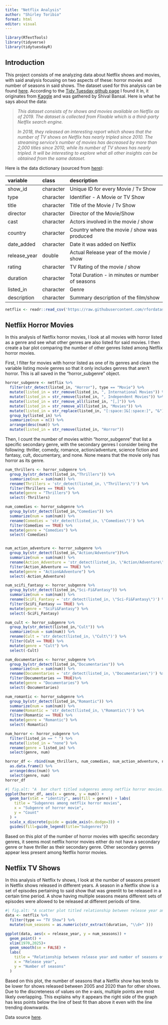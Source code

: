 ```yaml
---
title: "Netflix Analysis"
author: "Shirley Toribio"
format: html
editor: visual
---
```


```r
library(RTextTools) 
library(tidyverse)
library(tidytuesdayR)
```

## Introduction

This project consists of me analyzing data about Netflix shows and movies, with said analysis focusing on two aspects of these: horror movies and number of seasons in said shows. The dataset used for this analysis can be found [here](https://raw.githubusercontent.com/rfordatascience/tidytuesday/master/data/2021/2021-04-20/netflix_titles.csv). According to the [Tidy Tuesday github page](https://github.com/rfordatascience/tidytuesday/blob/main/data/2021/2021-04-20/readme.md) I found it in, it originates from [Kaggle](https://www.kaggle.com/datasets/shivamb/netflix-shows) and was gathered by Shival Bansal. Here is what he says about the data:

> *This dataset consists of tv shows and movies available on Netflix as of 2019. The dataset is collected from Flixable which is a third-party Netflix search engine.*
>
> *In 2018, they released an interesting report which shows that the number of TV shows on Netflix has nearly tripled since 2010. The streaming service's number of movies has decreased by more than 2,000 titles since 2010, while its number of TV shows has nearly tripled. It will be interesting to explore what all other insights can be obtained from the same dataset.*

Here is the data dictionary (sourced from [here](https://github.com/rfordatascience/tidytuesday/blob/main/data/2021/2021-04-20/readme.md?plain=1)):

| variable     | class     | description                                      |
|:-------------|:----------|:-------------------------------------------------|
| show_id      | character | Unique ID for every Movie / Tv Show              |
| type         | character | Identifier - A Movie or TV Show                  |
| title        | character | Title of the Movie / Tv Show                     |
| director     | character | Director of the Movie/Show                       |
| cast         | character | Actors involved in the movie / show              |
| country      | character | Country where the movie / show was produced      |
| date_added   | character | Date it was added on Netflix                     |
| release_year | double    | Actual Release year of the movie / show          |
| rating       | character | TV Rating of the movie / show                    |
| duration     | character | Total Duration - in minutes or number of seasons |
| listed_in    | character | Genre                                            |
| description  | character | Summary description of the film/show             |

```r
netflix <- readr::read_csv('https://raw.githubusercontent.com/rfordatascience/tidytuesday/master/data/2021/2021-04-20/netflix_titles.csv')
```

## Netflix Horror Movies

In this analysis of Netflix horror movies, I look at all movies with horror listed as a genre and see what other genres are also listed for said movies. I then create a bar plot comparing the number of other genres listed among Netflix horror movies.

First, I filter for movies with horror listed as one of its genres and clean the variable listing movie genres so that it only includes genres that aren't horror. This is all saved in the "horror_subgenre" object.

```r
horror_subgenre <- netflix %>%
  filter(str_detect(listed_in, "Horror"), type == "Movie") %>%
  mutate(listed_in = str_remove(listed_in, ", International Movies")) %>%
  mutate(listed_in = str_remove(listed_in, ", Independent Movies")) %>%
  mutate(listed_in = str_remove_all(listed_in, "[,]")) %>%
  mutate(listed_in = str_remove_all(listed_in, "Movies")) %>%
  mutate(listed_in = str_replace(listed_in, "[:space:]&[:space:]", "&")) %>%
  group_by(listed_in) %>%
  summarize(num = n()) %>%
  arrange(desc(num)) %>%
  mutate(listed_in = str_remove(listed_in, "Horror"))
```

Then, I count the number of movies within "horror_subgenre" that list a specific secondary genre, with the secondary genres I consider being the following: thriller, comedy, romance, action/adventure, science fiction and fantasy, cult, documentary, and none. None means that the movie only has horror as its genre.

```r
num_thrillers <- horror_subgenre %>%
  group_by(str_detect(listed_in,"Thrillers")) %>%
  summarize(num = sum(num)) %>%
  rename(Thrillers = 'str_detect(listed_in, \"Thrillers\")') %>%
  filter(Thrillers == TRUE) %>%
  mutate(genre = "Thrillers") %>%
  select(-Thrillers)

num_comedies <- horror_subgenre %>%
  group_by(str_detect(listed_in,"Comedies")) %>%
  summarize(num = sum(num)) %>%
  rename(Comedies = 'str_detect(listed_in, \"Comedies\")') %>%
  filter(Comedies == TRUE) %>%
  mutate(genre = "Comedies") %>%
  select(-Comedies)


num_action_adventure <- horror_subgenre %>%
  group_by(str_detect(listed_in,"Action/Adventure"))%>%
  summarize(num = sum(num)) %>%
  rename(Action_Adventure = 'str_detect(listed_in, \"Action/Adventure\")') %>%
  filter(Action_Adventure == TRUE) %>%
  mutate(genre = "Action&Adventure") %>%
  select(-Action_Adventure)

num_scifi_fantasy <- horror_subgenre %>%
  group_by(str_detect(listed_in,"Sci-Fi&Fantasy")) %>%
  summarize(num = sum(num)) %>%
  rename(SciFi_Fantasy = 'str_detect(listed_in, \"Sci-Fi&Fantasy\")') %>%
  filter(SciFi_Fantasy == TRUE) %>%
  mutate(genre = "SciFi&Fantasy") %>%
  select(-SciFi_Fantasy)

num_cult <- horror_subgenre %>%
  group_by(str_detect(listed_in,"Cult")) %>% 
  summarize(num = sum(num)) %>%
  rename(Cult = 'str_detect(listed_in, \"Cult\")') %>%
  filter(Cult == TRUE) %>%
  mutate(genre = "Cult") %>%
  select(-Cult)

num_documentaries <- horror_subgenre %>%
  group_by(str_detect(listed_in,"Documentaries")) %>%
  summarize(num = sum(num)) %>%
  rename(Documentaries = 'str_detect(listed_in, \"Documentaries\")') %>%
  filter(Documentaries == TRUE)%>%
  mutate(genre = "Documentaries") %>%
  select(-Documentaries)

num_romantic <- horror_subgenre %>%
  group_by(str_detect(listed_in,"Romantic")) %>%
  summarize(num = sum(num)) %>%
  rename(Romantic = 'str_detect(listed_in, \"Romantic\")') %>%
  filter(Romantic == TRUE) %>%
  mutate(genre = "Romantic") %>%
  select(-Romantic)

num_horror <- horror_subgenre %>%
  filter(listed_in == " ") %>%
  mutate(listed_in = "none") %>%
  rename(genre = listed_in) %>%
  select(genre, num)

horror_df <- rbind(num_thrillers, num_comedies, num_action_adventure, num_scifi_fantasy, num_cult, num_documentaries, num_romantic, num_horror ) %>%
  as.data.frame() %>%
  arrange(desc(num)) %>%
  select(genre, num)
horror_df
```

```r
#| fig.alt: "A  bar chart titled subgenres among netflix horror movies. On the x-axis 7 secondary genres are shown, including comedy, cult, documentary, romance, none, thrillers, and sci fi fantasy. None has the highest count, followed by thriller. Both of their counts are significantly higher than the counts of the other secondary genres."
ggplot(horror_df, aes(x = genre, y = num)) +
  geom_bar(stat = "identity", aes(fill = genre)) + labs(
    title = "Subgenres among netflix horror movies",
    x = "Subgenre of horror movie",
    y = "Count"
  ) + 
  scale_x_discrete(guide = guide_axis(n.dodge=3)) +
  guides(fill=guide_legend(title="Subgenres"))
```

Based on this plot of the number of horror movies with specific secondary genres, it seems most netflix horror movies either do not have a secondary genre or have thriller as their secondary genre. Other secondary genres appear less present among Netflix horror movies.

## Netflix TV Shows

In this analysis of Netflix tv shows, I look at the number of seasons present in Netflix shows released in different years. A season in a Netflix show is a set of episodes pertaining to said show that was greenlit to be released in a certain time period. A show having multiple seasons means different sets of episodes were allowed to be released at different periods of time.

```r
#| fig.alt: "A scatter plot titled relationship between release year and number of seasons of netflix tv show. Each point represents a specific netflix tv show. The x-axis is release year and the y-axis is number of seasons. There is also a line of best fit that slightly trends downwards as release year increases."
data <- netflix %>% 
  filter(type == "TV Show") %>%
  mutate(num_seasons = as.numeric(str_extract(duration, "\\d+" )))

ggplot(data, aes(x = release_year, y = num_seasons)) +
  geom_point() +
  xlim(1970,2025)+
  geom_smooth(se = FALSE) + 
  labs(
    title = "Relationship between release year and number of seasons of netflix tv show",
    x = "Release year",
    y = "Number of seasons"
  )
```

Based on this plot, the number of seasons that a Netflix show has tends to be lower for shows released between 2005 and 2020 than for other shows. Due to the discreteness of values on the x-axis, multiple points are most likely overlapping. This explains why it appears the right side of the graph has less points below the line of best fit than above it even with the line trending downwards.

Data source [here](https://raw.githubusercontent.com/rfordatascience/tidytuesday/master/data/2021/2021-04-20/netflix_titles.csv).
